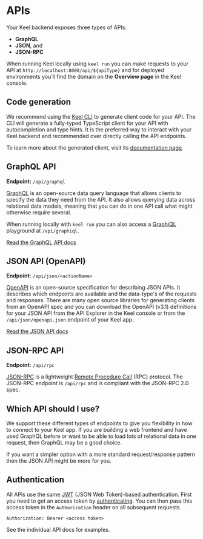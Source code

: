 # APIs

Your Keel backend exposes three types of APIs:

- **GraphQL**
- **JSON**, and 
- **JSON-RPC**

When running Keel locally using `keel run` you can make requests to your API at `http://localhost:8000/api/${apiType}` and for deployed environments you'll find the domain on the **Overview page** in the Keel console.

## Code generation

We recommend using the [Keel CLI](/cli) to generate client code for your API. The CLI will generate a fully-typed TypeScript client for your API with autocompletion and type hints. It is the preferred way to interact with your Keel backend and recommended over directly calling the API endpoints.

To learn more about the generated client, visit its [documentation page](/apis/client).

## GraphQL API

**Endpoint:** `/api/graphql`

[GraphQL](https://graphql.org/) is an open-source data query language that allows clients to specify the data they need from the API. It also allows querying data across relational data models, meaning that you can do in one API call what might otherwise require several.

When running locally with `keel run` you can also access a [GraphiQL](https://github.com/graphql/graphiql) playground at `/api/graphiql`.

[Read the GraphQL API docs](/apis/graphql)

## JSON API (OpenAPI)

**Endpoint:** `/api/json/<actionName>`

[OpenAPI](https://www.openapis.org/) is an open-source specification for describing JSON APIs. It describes which endpoints are available and the data-type's of the requests and responses. There are many open source libraries for generating clients from an OpenAPI spec and you can download the OpenAPI (v3.1) definitions for your JSON API from the API Explorer in the Keel console or from the `/api/json/openapi.json` endpoint of your Keel app.

[Read the JSON API docs](/apis/json)

## JSON-RPC API

**Endpoint:** `/api/rpc`

[JSON-RPC](https://www.jsonrpc.org/) is a lightweight [Remote Procedure Call](https://en.wikipedia.org/wiki/Remote_procedure_call) (RPC) protocol. The JSON-RPC endpoint is `/api/rpc` and is compliant with the JSON-RPC 2.0 spec.

## Which API should I use?

We support these different types of endpoints to give you flexibility in how to connect to your Keel app. If you are building a web frontend and have used GraphQL before or want to be able to load lots of relational data in one request, then GraphQL may be a good choice.

If you want a simpler option with a more standard request/response pattern then the JSON API might be more for you.

## Authentication

All APIs use the same [JWT](https://jwt.io) (JSON Web Token)-based authentication. First you need to get an access token by [authenticating](authentication/getting-started). You can then pass this access token in the `Authorization` header on all subsequent requests.

``` filename="Example of authorization header"
Authorization: Bearer <access token>
```

See the individual API docs for examples.
